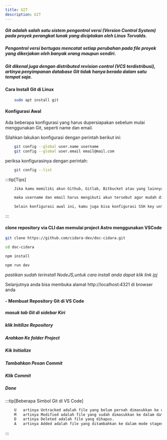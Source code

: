 ```yaml
---
title: GIT
description: GIT
---
```


##### Git adalah salah satu sistem pengontrol versi (Version Control System) pada proyek perangkat lunak yang diciptakan oleh Linus Torvalds.

##### Pengontrol versi bertugas mencatat setiap perubahan pada file proyek yang dikerjakan oleh banyak orang maupun sendiri.

##### Git dikenal juga dengan distributed revision control (VCS terdistribusi), artinya penyimpanan database Git tidak hanya berada dalam satu tempat saja.

#### Cara Install Git di Linux
```sh
    sudo apt install git
```
#### Konfigurasi Awal

Ada beberapa konfigurasi yang harus dupersiapakan sebelum mulai menggunakan Git, seperti name dan email.

Silahkan lakukan konfigurasi dengan perintah berikut ini:
```sh
    git config --global user.name username
    git config --global user.email email@mail.com
```
periksa konfigurasinya dengan perintah:
```sh
    git config --list
```
:::tip[Tips]
```sh
    Jika kamu memiliki akun Github, Gitlab, Bitbucket atau yang lainnya…

    maka username dan email harus mengikuti akun tersebut agar mudah diintegrasikan.

    Selain konfigurasi awal ini, kamu juga bisa konfigurasi SSH key untuk Github, Gitlab, dan Bitbucket.
```
:::

#### clone repository via CLI dan memulai project Astro menggunakan VSCode

```sh
git clone https://github.com/cidara-dev/doc-cidara.git
```

```sh 
cd doc-cidara
```

```sh 
npm install
```

```sh 
npm run dev
```

*pastikan sudah terinstall NodeJS,untuk cara install anda dapat klik link [ini](https://doc.cidara.my.id/utility/npm/)*

Selanjutnya anda bisa membuka alamat http://localhost:4321 di browser anda



#### - Membuat Repository Git di VS Code

##### masuk tab Git di sidebar Kiri

##### klik Initilize Repository

##### Arahkan Ke folder Project

##### Kik Initialize

##### Tambahkan Pesan Commit

##### Klik Commit

##### Done

:::tip[Beberapa Simbol Git di VS Code]
```sh
    U   artinya Untracked adalah file yang belum pernah dimasukkan ke dalam Git (file baru).
    M   artinya Modified adalah file yang sudah dimasukkan ke dalam database Git dan sudah pernah dimodifikasi.
    D   artinya Deleted adalah file yang dihapus.
    A   artinya Added adalah file yang ditambahkan ke dalam mode staged.
```
:::
